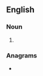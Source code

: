 ==English==

===Noun===
{{head|en|noun form}}

# {{plural of|en|mayor}}

===Anagrams===
* {{anagrams|en|a=amorsy|Raymos|morays}}